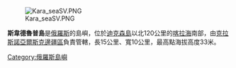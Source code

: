 [[Image:Kara_seaSV.PNG|thumb]]

'''斯韋德魯普島'''是[[俄羅斯|俄羅斯]]的島嶼，位於[[迪克森島|迪克森島]]以北120公里的[[喀拉海|喀拉海]]南部，由[[克拉斯諾亞爾斯克邊疆區|克拉斯諾亞爾斯克邊疆區]]負責管轄，長15公里、寬10公里，最高點海拔高度33米。

{{coord|74|35|N|79|27|E|display=title|region:RU_type:isle_source:nlwiki}}

{{Russia-geo-stub}}
[[Category:俄羅斯島嶼|Category:俄羅斯島嶼]]